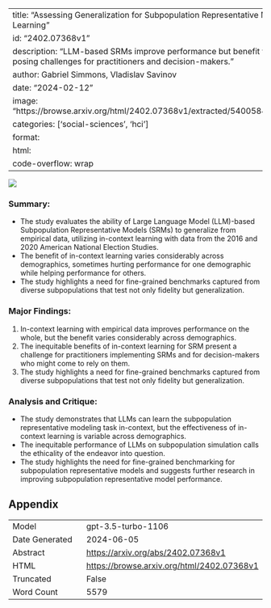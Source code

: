 
---
title: "Assessing Generalization for Subpopulation Representative Modeling via In-Context Learning"
id: "2402.07368v1"
description: "LLM-based SRMs improve performance but benefit varies across demographics, posing challenges for practitioners and decision-makers."
author: Gabriel Simmons, Vladislav Savinov
date: "2024-02-12"
image: "https://browse.arxiv.org/html/2402.07368v1/extracted/5400584/figures/srm_tuning_figure.png"
categories: ['social-sciences', 'hci']
format:
  html:
    code-overflow: wrap
---

![](https://browse.arxiv.org/html/2402.07368v1/extracted/5400584/figures/srm_tuning_figure.png)

### **Summary:**
- The study evaluates the ability of Large Language Model (LLM)-based Subpopulation Representative Models (SRMs) to generalize from empirical data, utilizing in-context learning with data from the 2016 and 2020 American National Election Studies.
- The benefit of in-context learning varies considerably across demographics, sometimes hurting performance for one demographic while helping performance for others.
- The study highlights a need for fine-grained benchmarks captured from diverse subpopulations that test not only fidelity but generalization.

### Major Findings:
1. In-context learning with empirical data improves performance on the whole, but the benefit varies considerably across demographics.
2. The inequitable benefits of in-context learning for SRM present a challenge for practitioners implementing SRMs and for decision-makers who might come to rely on them.
3. The study highlights a need for fine-grained benchmarks captured from diverse subpopulations that test not only fidelity but generalization.

### Analysis and Critique:
- The study demonstrates that LLMs can learn the subpopulation representative modeling task in-context, but the effectiveness of in-context learning is variable across demographics.
- The inequitable performance of LLMs on subpopulation simulation calls the ethicality of the endeavor into question.
- The study highlights the need for fine-grained benchmarking for subpopulation representative models and suggests further research in improving subpopulation representative model performance.

## Appendix

|          |          |
|----------|----------|
| Model     | gpt-3.5-turbo-1106       |
| Date Generated     | 2024-06-05       |
| Abstract | [https://arxiv.org/abs/2402.07368v1](https://arxiv.org/abs/2402.07368v1)        |
| HTML     | [https://browse.arxiv.org/html/2402.07368v1](https://browse.arxiv.org/html/2402.07368v1)       |
| Truncated       | False       |
| Word Count       | 5579       |